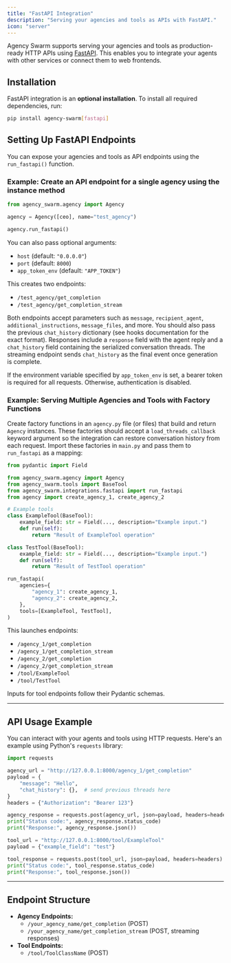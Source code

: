 ```yaml
---
title: "FastAPI Integration"
description: "Serving your agencies and tools as APIs with FastAPI."
icon: "server"
---
```


Agency Swarm supports serving your agencies and tools as production-ready HTTP APIs using [FastAPI](https://fastapi.tiangolo.com/). This enables you to integrate your agents with other services or connect them to web frontends.

## Installation

FastAPI integration is an **optional installation**. To install all required dependencies, run:

```bash
pip install agency-swarm[fastapi]
```

## Setting Up FastAPI Endpoints

You can expose your agencies and tools as API endpoints using the `run_fastapi()` function.

### Example: Create an API endpoint for a single agency using the instance method

```python
from agency_swarm.agency import Agency

agency = Agency([ceo], name="test_agency")

agency.run_fastapi()
```

You can also pass optional arguments:
- `host` (default: `"0.0.0.0"`)
- `port` (default: `8000`)
- `app_token_env` (default: `"APP_TOKEN"`)

This creates two endpoints:
- `/test_agency/get_completion`
- `/test_agency/get_completion_stream`

Both endpoints accept parameters such as `message`, `recipient_agent`, `additional_instructions`, `message_files`, and more. You should also pass the previous `chat_history` dictionary (see hooks documentation for the exact format).
Responses include a `response` field with the agent reply and a `chat_history` field
containing the serialized conversation threads. The streaming endpoint sends
`chat_history` as the final event once generation is complete.

If the environment variable specified by `app_token_env` is set, a bearer token is required for all requests. Otherwise, authentication is disabled.

### Example: Serving Multiple Agencies and Tools with Factory Functions

Create factory functions in an `agency.py` file (or files) that build and return `Agency` instances. These factories should accept a `load_threads_callback` keyword argument so the integration can restore conversation history from each request. Import these factories in `main.py` and pass them to `run_fastapi` as a mapping:

```python
from pydantic import Field

from agency_swarm.agency import Agency
from agency_swarm.tools import BaseTool
from agency_swarm.integrations.fastapi import run_fastapi
from agency import create_agency_1, create_agency_2

# Example tools
class ExampleTool(BaseTool):
    example_field: str = Field(..., description="Example input.")
    def run(self):
        return "Result of ExampleTool operation"

class TestTool(BaseTool):
    example_field: str = Field(..., description="Example input.")
    def run(self):
        return "Result of TestTool operation"

run_fastapi(
    agencies={
        "agency_1": create_agency_1,
        "agency_2": create_agency_2,
    },
    tools=[ExampleTool, TestTool],
)
```

This launches endpoints:
- `/agency_1/get_completion`
- `/agency_1/get_completion_stream`
- `/agency_2/get_completion`
- `/agency_2/get_completion_stream`
- `/tool/ExampleTool`
- `/tool/TestTool`

Inputs for tool endpoints follow their Pydantic schemas.

---

## API Usage Example

You can interact with your agents and tools using HTTP requests. Here's an example using Python's `requests` library:

```python
import requests

agency_url = "http://127.0.0.1:8000/agency_1/get_completion"
payload = {
    "message": "Hello",
    "chat_history": {},  # send previous threads here
}
headers = {"Authorization": "Bearer 123"}

agency_response = requests.post(agency_url, json=payload, headers=headers)
print("Status code:", agency_response.status_code)
print("Response:", agency_response.json())

tool_url = "http://127.0.0.1:8000/tool/ExampleTool"
payload = {"example_field": "test"}

tool_response = requests.post(tool_url, json=payload, headers=headers)
print("Status code:", tool_response.status_code)
print("Response:", tool_response.json())
```

---

## Endpoint Structure

- **Agency Endpoints:**
  - `/your_agency_name/get_completion` (POST)
  - `/your_agency_name/get_completion_stream` (POST, streaming responses)
- **Tool Endpoints:**
  - `/tool/ToolClassName` (POST)

